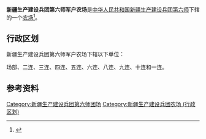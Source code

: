 {{中国乡级行政区
|行政区全称           = 新疆生产建设兵团第六师军户农场
|上级行政区           = [[新疆生产建设兵团第六师|新疆生产建设兵团第六师]]
|行政区类别           = [[农场|农场]]
}}

'''新疆生产建设兵团第六师军户农场'''是[[中华人民共和国|中华人民共和国]][[新疆生产建设兵团|新疆生产建设兵团]][[新疆生产建设兵团第六师|第六师]]下辖的一个[[农场|农场]]<ref>{{Cite journal|title=新疆生产建设兵团分布图|author=新疆生产建设兵团年鉴编辑委员会|journal=兵团年鉴|publisher=新疆生产建设兵团年鉴社|doi=10.42437/y.cnki.yxjsc.2021.000007|year=2020|location=乌鲁木齐|page=7-8|issn=1671-3338}}</ref>。

== 行政区划 ==
新疆生产建设兵团第六师军户农场下辖以下单位：

场部、二连、三连、四连、五连、六连、八连、九连、十连和一连。

== 参考资料 ==
{{reflist}}

{{新疆行政区划小作品}}
{{新疆生产建设兵团第六师}}
{{DEFAULTSORT:军}}
[[Category:新疆生产建设兵团第六师团场|Category:新疆生产建设兵团第六师团场]]
[[Category:新疆生产建设兵团农场_(行政区划)|Category:新疆生产建设兵团农场 (行政区划)]]